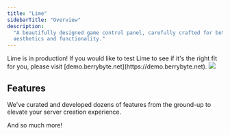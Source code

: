 ```yaml
---
title: "Lime"
sidebarTitle: "Overview"
description:
  "A beautifully designed game control panel, carefully crafted for both
  aesthetics and functionality."
---
```


<Info>
  Lime is in production! If you would like to test Lime to see if it's the right fit for you, please visit
  [demo.berrybyte.net](https://demo.berrybyte.net).
</Info>

<Frame>
  <img src="/images/lime-overview.png" />
</Frame>

## Features
We've curated and developed dozens of features from the ground-up to elevate your server creation experience.

<CardGroup>
  <Card title="Backup system" icon="bolt-lightning" href="/lime/backups" />
  <Card title="Mounting backups as a folder" icon="bolt-lightning" href="#" />
  <Card title="Recycle Bin" icon="bolt-lightning" href="/lime/recycle-bin" />
  <Card title="Simplistic UI" icon="bolt-lightning" href="#" />
  <Card title="Reverse proxies" icon="bolt-lightning" href="#" />
  <Card
    title="File importer"
    icon="bolt-lightning"
    href="/lime/importing-files"
  />
  <Card title="MySQL databases" icon="bolt-lightning" href="#" />
  <Card
    title="File uploader"
    icon="bolt-lightning"
    href="/lime/importing-files"
  />
  <Card title="Upload logs" icon="bolt-lightning" href="#" />
  <Card title="Fullscreen console" icon="bolt-lightning" href="#" />
  <Card title="Activity logs" icon="bolt-lightning" href="#" />
  <Card title="Automatic schedules" icon="bolt-lightning" href="#" />
</CardGroup>

And so much more!
